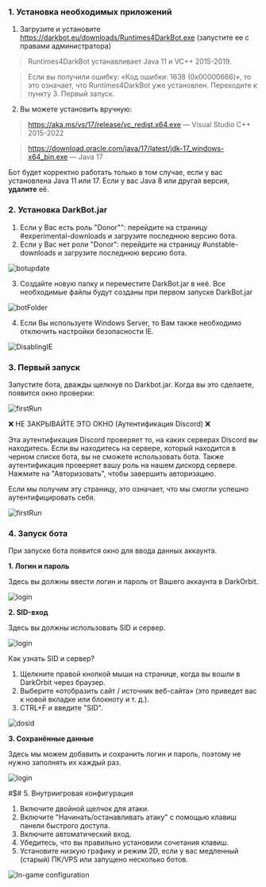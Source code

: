 
<Steps>

### 1. Установка необходимых приложений
1. Загрузите и установите https://darkbot.eu/downloads/Runtimes4DarkBot.exe (запустите ее с правами администратора)

> Runtimes4DarkBot устанавливает Java 11 и VC++ 2015-2019.

> Если вы получили ошибку: «Код ошибки: 1638 (0x00000666)», то это означает, что Runtimes4DarkBot уже установлен. Переходите к пункту 3. Первый запуск.

2. Вы можете установить вручную:
> https://aka.ms/vs/17/release/vc_redist.x64.exe — Visual Studio C++ 2015-2022

> https://download.oracle.com/java/17/latest/jdk-17_windows-x64_bin.exe — Java 17

Бот будет корректно работать только в том случае, если у вас установлена Java 11 или 17. Если у вас Java 8 или другая версия, **удалите** её.

### 2. Установка DarkBot.jar
1. Если у Вас есть роль "Donor"": перейдите на страницу #experimental-downloads и загрузите последнюю версию бота.
2. Если у Вас нет роли "Donor": перейдите на страницу #unstable-downloads и загрузите последнюю версию бота.

![botupdate](public/botupdate.png)

3. Создайте новую папку и переместите DarkBot.jar в неё. Все необходимые файлы будут созданы при первом запуске DarkBot.jar

![botFolder](public/botFolder.png)

4. Если Вы используете Windows Server, то Вам также необходимо отключить настройки безопасности IE.

![DisablingIE](public/vps_ieDisable.png)

### 3. Первый запуск

Запустите бота, дважды щелкнув по Darkbot.jar. Когда вы это сделаете, появится окно проверки:

![firstRun](public/discordAuth.png)

❌ НЕ ЗАКРЫВАЙТЕ ЭТО ОКНО (Аутентификация Discord) ❌

Эта аутентификация Discord проверяет то, на каких серверах Discord вы находитесь. Если вы находитесь на сервере, который находится в черном списке бота, вы не сможете использовать бота.
Также аутентификация проверяет вашу роль на нашем дискорд сервере. Нажмите на "Авторизовать", чтобы завершить авторизацию.

Если мы получим эту страницу, это означает, что мы смогли успешно аутентифицировать себя.

![firstRun](public/discordAuth2.png)

### 4. Запуск бота

При запуске бота появится окно для ввода данных аккаунта.

**1. Логин и пароль**

Здесь вы должны ввести логин и пароль от Вашего аккаунта в DarkOrbit.

![login](public/login1.png)

**2. SID-вход**

Здесь вы должны использовать SID и сервер.

![login](public/login2.png)

Как узнать SID и сервер?
1. Щелкните правой кнопкой мыши на странице, когда вы вошли в DarkOrbit через браузер.
2. Выберите «отобразить сайт / источник веб-сайта» (это приведет вас к новой вкладке или блокноту и т. д.).
3. CTRL+F и введите "SID".

![dosid](public/dosid.png)

**3. Сохранённые данные**

Здесь мы можем добавить и сохранить логин и пароль, поэтому не нужно заполнять их каждый раз.

![login](public/login3.png)

#$# 5. Внутриигровая конфигурация
  1. Включите двойной щелчок для атаки.
  2. Включите "Начинать/останавливать атаку" с помощью клавиш панели быстрого доступа.
  3. Включите автоматический вход.
  4. Убедитесь, что вы правильно установили сочетания клавиш.
  5. Установите низкую графику и режим 2D, если у вас медленный (старый) ПК/VPS или запущено несколько ботов.

![In-game configuration](public/ingameConf.png)

</Steps>